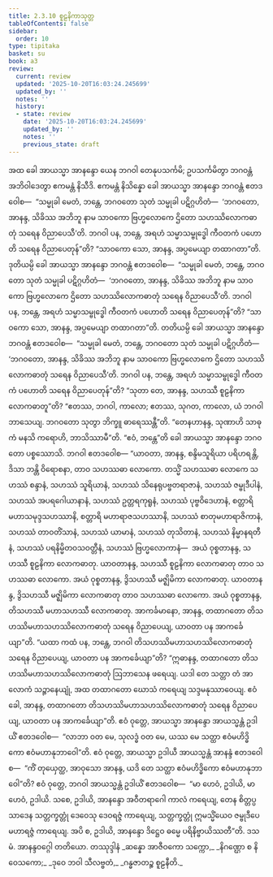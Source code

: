 ```yaml
---
title: 2.3.10 စူဠနိကာသုတ္တ
tableOfContents: false
sidebar:
  order: 10
type: tipitaka
basket: su
book: a3
review:
  current: review
  updated: '2025-10-20T16:03:24.245699'
  updated_by: ''
  notes: ''
  history:
  - state: review
    date: '2025-10-20T16:03:24.245699'
    updated_by: ''
    notes: ''
    previous_state: draft
---
```



<DynamicBreadcrumb />


<ReviewStatus review={frontmatter.review} showDetails={true} />

<HypothesisAnnotation frontmatter={frontmatter} />

<Division number="81" book="a3" e="ch" v="15" p="227">

<Paragraph number="712" book="a3">
အထ ခေါ အာယသ္မာ အာနန္ဒော ယေန ဘဂဝါ တေနုပသင်္ကမိ; ဥပသင်္ကမိတွာ ဘဂဝန္တံ အဘိဝါဒေတွာ ဧကမန္တံ နိသီဒိ. ဧကမန္တံ နိသိန္နော ခေါ အာယသ္မာ အာနန္ဒော ဘဂဝန္တံ ဧတဒဝေါစ—  “သမ္မုခါ မေတံ, ဘန္တေ, ဘဂဝတော သုတံ သမ္မုခါ ပဋိဂ္ဂဟိတံ—  ‘ဘဂဝတော, အာနန္ဒ, သိခိဿ အဘိဘူ နာမ သာဝကော ဗြဟ္မလောကေ ဌိတော သဟဿိလောကဓာတုံ သရေန ဝိညာပေသီ’တိ. ဘဂဝါ ပန, ဘန္တေ, အရဟံ သမ္မာသမ္ဗုဒ္ဓေါ ကီဝတကံ ပဟောတိ သရေန ဝိညာပေတုန်”တိ? “သာဝကော သော, အာနန္ဒ, အပ္ပမေယျာ တထာဂတာ”တိ.
</Paragraph>

<Paragraph number="713" book="a3">
ဒုတိယမ္ပိ ခေါ အာယသ္မာ အာနန္ဒော ဘဂဝန္တံ ဧတဒဝေါစ—  “သမ္မုခါ မေတံ, ဘန္တေ, ဘဂဝတော သုတံ သမ္မုခါ ပဋိဂ္ဂဟိတံ—  ‘ဘဂဝတော, အာနန္ဒ, သိခိဿ အဘိဘူ နာမ သာဝကော ဗြဟ္မလောကေ ဌိတော သဟဿိလောကဓာတုံ သရေန ဝိညာပေသီ’တိ. ဘဂဝါ ပန, ဘန္တေ, အရဟံ သမ္မာသမ္ဗုဒ္ဓေါ ကီဝတကံ ပဟောတိ သရေန ဝိညာပေတုန်”တိ? “သာဝကော သော, အာနန္ဒ, အပ္ပမေယျာ တထာဂတာ”တိ.
</Paragraph>

<Paragraph number="714" book="a3">
တတိယမ္ပိ ခေါ အာယသ္မာ အာနန္ဒော ဘဂဝန္တံ ဧတဒဝေါစ—  “သမ္မုခါ မေတံ, ဘန္တေ, ဘဂဝတော သုတံ သမ္မုခါ ပဋိဂ္ဂဟိတံ—  ‘ဘဂဝတော, အာနန္ဒ, သိခိဿ အဘိဘူ နာမ သာဝကော ဗြဟ္မလောကေ ဌိတော သဟဿိလောကဓာတုံ သရေန ဝိညာပေသီ’တိ. ဘဂဝါ ပန, ဘန္တေ, အရဟံ သမ္မာသမ္ဗုဒ္ဓေါ ကီဝတကံ ပဟောတိ သရေန ဝိညာပေတုန်”တိ? “သုတာ တေ, အာနန္ဒ, သဟဿီ စူဠနိကာ လောကဓာတူ”တိ? “ဧတဿ, ဘဂဝါ, ကာလော; ဧတဿ, သုဂတ, ကာလော, ယံ ဘဂဝါ ဘာသေယျ. ဘဂဝတော သုတွာ ဘိက္ခူ ဓာရေဿန္တီ”တိ. “တေနဟာနန္ဒ, သုဏာဟိ သာဓုကံ မနသိ ကရောဟိ, ဘာသိဿာမီ”တိ. “ဧဝံ, ဘန္တေ”တိ ခေါ အာယသ္မာ အာနန္ဒော ဘဂဝတော ပစ္စဿောသိ. ဘဂဝါ ဧတဒဝေါစ—
</Paragraph>

<Paragraph number="715" book="a3">
“ယာဝတာ, အာနန္ဒ, စန္ဒိမသူရိယာ ပရိဟရန္တိ, ဒိသာ ဘန္တိ ဝိရောစနာ, တာဝ သဟဿဓာ လောကော. တသ္မိံ သဟဿဓာ လောကေ သဟဿံ စန္ဒာနံ, သဟဿံ သူရိယာနံ, သဟဿံ သိနေရုပဗ္ဗတရာဇာနံ, သဟဿံ ဇမ္ဗုဒီပါနံ, သဟဿံ အပရဂေါယာနာနံ, သဟဿံ ဥတ္တရကုရူနံ, သဟဿံ ပုဗ္ဗဝိဒေဟာနံ, စတ္တာရိ မဟာသမုဒ္ဒသဟဿာနိ, စတ္တာရိ မဟာရာဇသဟဿာနိ, သဟဿံ စာတုမဟာရာဇိကာနံ, သဟဿံ တာဝတိံသာနံ, သဟဿံ ယာမာနံ, သဟဿံ တုသိတာနံ, သဟဿံ နိမ္မာနရတီနံ, သဟဿံ ပရနိမ္မိတဝသဝတ္တီနံ, သဟဿံ ဗြဟ္မလောကာနံ—  အယံ ဝုစ္စတာနန္ဒ, သဟဿီ စူဠနိကာ လောကဓာတု.
</Paragraph>

<Paragraph number="716" book="a3">
ယာဝတာနန္ဒ, သဟဿီ စူဠနိကာ လောကဓာတု တာဝ သဟဿဓာ လောကော. အယံ ဝုစ္စတာနန္ဒ, ဒွိသဟဿီ မဇ္ဈိမိကာ လောကဓာတု.
</Paragraph>

<Paragraph number="717" book="a3">
ယာဝတာနန္ဒ, ဒွိသဟဿီ မဇ္ဈိမိကာ လောကဓာတု တာဝ သဟဿဓာ လောကော. အယံ ဝုစ္စတာနန္ဒ, တိသဟဿီ မဟာသဟဿီ လောကဓာတု.
</Paragraph>

<Paragraph number="718" book="a3">
အာကင်္ခမာနော, အာနန္ဒ, တထာဂတော တိသဟဿိမဟာသဟဿိလောကဓာတုံ သရေန ဝိညာပေယျ, ယာဝတာ ပန အာကင်္ခေယျာ”တိ.
</Paragraph>

<Paragraph number="719" book="a3">
“ယထာ ကထံ ပန, ဘန္တေ, ဘဂဝါ တိသဟဿိမဟာသဟဿိလောကဓာတုံ သရေန ဝိညာပေယျ, ယာဝတာ ပန အာကင်္ခေယျာ”တိ? “ဣဓာနန္ဒ, တထာဂတော တိသဟဿိမဟာသဟဿိလောကဓာတုံ ဩဘာသေန ဖရေယျ. ယဒါ တေ သတ္တာ တံ အာလောကံ သဉ္ဇာနေယျုံ, အထ တထာဂတော ဃောသံ ကရေယျ သဒ္ဒမနုဿာဝေယျ. ဧဝံ ခေါ, အာနန္ဒ, တထာဂတော တိသဟဿိမဟာသဟဿိလောကဓာတုံ သရေန ဝိညာပေယျ, ယာဝတာ ပန အာကင်္ခေယျာ”တိ.
</Paragraph>

<Paragraph number="720" book="a3">
ဧဝံ ဝုတ္တေ, အာယသ္မာ အာနန္ဒော အာယသ္မန္တံ ဥဒါယိံ ဧတဒဝေါစ—  “လာဘာ ဝတ မေ, သုလဒ္ဓံ ဝတ မေ, ယဿ မေ သတ္ထာ ဧဝံမဟိဒ္ဓိကော ဧဝံမဟာနုဘာဝေါ”တိ. ဧဝံ ဝုတ္တေ, အာယသ္မာ ဥဒါယီ အာယသ္မန္တံ အာနန္ဒံ ဧတဒဝေါစ—  “ကိံ တုယှေတ္ထ, အာဝုသော အာနန္ဒ, ယဒိ တေ သတ္ထာ ဧဝံမဟိဒ္ဓိကော ဧဝံမဟာနုဘာဝေါ”တိ? ဧဝံ ဝုတ္တေ, ဘဂဝါ အာယသ္မန္တံ ဥဒါယိံ ဧတဒဝေါစ—  “မာ ဟေဝံ, ဥဒါယိ, မာ ဟေဝံ, ဥဒါယိ. သစေ, ဥဒါယိ, အာနန္ဒော အဝီတရာဂေါ ကာလံ ကရေယျ, တေန စိတ္တပ္ပသာဒေန သတ္တက္ခတ္တုံ ဒေဝေသု ဒေဝရဇ္ဇံ ကာရေယျ, သတ္တက္ခတ္တုံ ဣမသ္မိံယေဝ ဇမ္ဗုဒီပေ မဟာရဇ္ဇံ ကာရေယျ. အပိ စ, ဥဒါယိ, အာနန္ဒော ဒိဋ္ဌေဝ ဓမ္မေ ပရိနိဗ္ဗာယိဿတီ”တိ.

</Paragraph>
</Division>

<Paragraph number="721" type="center" book="a3">
ဒသမံ.



</Paragraph>

<Paragraph number="722" type="center" book="a3">
အာနန္ဒဝဂ္ဂေါ တတိယော.



</Paragraph>

<Paragraph number="723" type="center" book="a3">
တဿုဒ္ဒါနံ


</Paragraph>

<Paragraph number="724" type="verses" book="a3">
_ဆန္နော အာဇီဝကော သက္ကော,_  
_နိဂဏ္ဌော စ နိဝေသကော;_  
_ဒုဝေ ဘဝါ သီလဗ္ဗတံ,_  
_ဂန္ဓဇာတဉ္စ စူဠနီတိ._
</Paragraph>